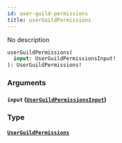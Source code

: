 ```yaml
---
id: user-guild-permissions
title: userGuildPermissions
---
```



No description

```graphql
userGuildPermissions(
  input: UserGuildPermissionsInput!
): UserGuildPermissions!
```


### Arguments

#### `input` ([`UserGuildPermissionsInput`](../../references/inputs/user-guild-permissions-input))




### Type

#### [`UserGuildPermissions`](../../references/objects/user-guild-permissions) 






